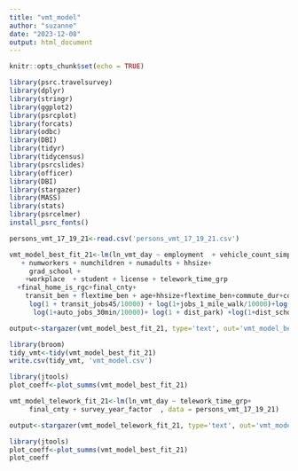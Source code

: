 ```yaml
---
title: "vmt_model"
author: "suzanne"
date: "2023-12-08"
output: html_document
---
```


```r
knitr::opts_chunk$set(echo = TRUE)
```

```r
library(psrc.travelsurvey)
library(dplyr)
library(stringr)
library(ggplot2)
library(psrcplot)
library(forcats)
library(odbc)
library(DBI)
library(tidyr)
library(tidycensus)
library(psrcslides)
library(officer)
library(DBI)
library(stargazer)
library(MASS)
library(stats)
library(psrcelmer)
install_psrc_fonts()
```

```r
persons_vmt_17_19_21<-read.csv('persons_vmt_17_19_21.csv')
```



```r
vmt_model_best_fit_21<-lm(ln_vmt_day ~ employment  + vehicle_count_simple + 
   + numworkers + numchildren + numadults + hhsize+
     grad_school + 
    +workplace  + student + license + telework_time_grp
  +final_home_is_rgc+final_cnty+
    transit_ben + flextime_ben + age+hhsize+flextime_ben+commute_dur+commute_freq+ + rent_own + final_cnty+delivery_pkgs_all+transit_qt_mile+
     log(1 + transit_jobs45/10000) + log(1+jobs_1_mile_walk/10000)+log(1 + jobs_3_mile_bike/10000)+
      log(1+auto_jobs_30min/10000)+ log(1 + dist_park) +log(1+dist_school)+ survey_year+industry, data = persons_vmt_17_19_21)

output<-stargazer(vmt_model_best_fit_21, type='text', out='vmt_model_best_21.txt')

```


```r
library(broom)
tidy_vmt<-tidy(vmt_model_best_fit_21)
write.csv(tidy_vmt, 'vmt_model.csv')

```

```r
library(jtools)
plot_coeff<-plot_summs(vmt_model_best_fit_21)
```

```r
vmt_model_telework_fit_21<-lm(ln_vmt_day ~ telework_time_grp+
     final_cnty + survey_year_factor  , data = persons_vmt_17_19_21)

output<-stargazer(vmt_model_telework_fit_21, type='text', out='vmt_model_best_21.txt')

```


```r
library(jtools)
plot_coeff<-plot_summs(vmt_model_best_fit_21)
plot_coeff
```
